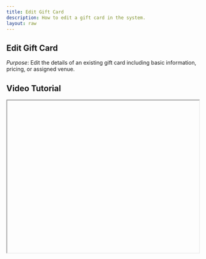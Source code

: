 ```yaml
---
title: Edit Gift Card
description: How to edit a gift card in the system.
layout: raw
---
```



<div className="mdx-content">

## Edit Gift Card

 

*Purpose*: Edit the details of an existing gift card including basic information, pricing, or assigned venue.

## Video Tutorial



<iframe
  width="100%"
  height="400"
  title="Edit Gift Card Tutorial"
  allowFullScreen
  className="rounded-lg"
/>

---

## Steps:



❶ **Go to the Gift Card Section**  
Navigate to **Offers > Gift Card**.

❷ **Access the Edit Option**  
Click the **3-dot menu** on the gift card row and select **Edit**.

❸ **Make Necessary Changes**  
Update required fields: **Basic Info**, **Pricing**, or **Venue**.

❹ **Save the Changes**  
Click **Save** to apply changes.

---

**Tip for First-Time Users**:  
Review all fields carefully before saving to avoid missing any important details.

<div className="space-y-4 mt-6">

<div className="my-10 border-t border-gray-200" />

## More questions about this


</div>
<div className="space-y-4 mt-6">
  <details className="bg-white rounded-md p-4 border border-gray-300">
  <summary
    className="font-medium text-base text-gray-900"
    style={{
      backgroundColor: 'transparent',
      outline: 'none',
      cursor: 'pointer',
      userSelect: 'none',
      listStyle: 'none',
    }}
  >Can I change the pricing after creating the gift card?</summary>
   <p className="mt-2 text-sm text-gray-700">
      Yes, you can edit the pricing anytime from the gift card settings.
    </p>
  </details>

  <details className="bg-white rounded-md p-4 border border-gray-300">
  <summary
    className="font-medium text-base text-gray-900"
    style={{
      backgroundColor: 'transparent',
      outline: 'none',
      cursor: 'pointer',
      userSelect: 'none',
      listStyle: 'none',
    }}
  >What if I want to disable a gift card temporarily?</summary>
    <p className="mt-2 text-sm text-gray-700">
      You can archive or deactivate the gift card from the same menu where you edit it.
    </p>
  </details>
</div>
</div>

---

<div className="space-y-4 mt-6">

<div className="my-10 border-t border-gray-200" />

<div className="mdx-content mt-10">

Was this article helpful?

<div style={{ display: 'flex', gap: '1rem' }}>
  <button style={{ padding: '0.5rem', borderRadius: '9999px', backgroundColor: '#f0f0f0' }}>
    👍
  </button>
  <button style={{ padding: '0.5rem', borderRadius: '9999px', backgroundColor: '#f0f0f0' }}>
    👎
  </button>
</div>
</div>

---
</div>
